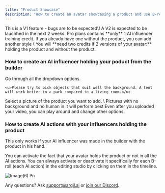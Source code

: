 ```yaml
---
title: "Product Showcase"
description: "How to create an avatar showcasing a product and use B-rolls of your avatar using that product."
---
```


<Note>
  This is a V1 feature - bugs are to be expected\! A V2 is expected to be laucnhed in the next 2 weeks.
</Note>

<Warning>
  Pro plans contains **only** 1 AI influencer training credit. If you already have one without the product, you can add another style \
  You will **need two credits if 2 versions of your avatar:** holding the product and without the product.
</Warning>

<Card title="Limited influencer credits offer" icon="store" iconType="thin" color="#bf3def" horizontal="false" href="https://app.argil.ai/?workspaceSettingsModalOpen=true">
  
</Card>

### How to create an AI influencer holding your poduct from the builder

<Steps>
  <Step title="Pick how your avatar looks like">
    Go through all the dropdown options. 

    <u>Please try to pick objects that suit well the background. A tent will work better in a park compared to a living room.</u>
  </Step>
  <Step title="Add your product into the product section">
    Select a picture of the product you want to add. \
    Pictures with no background and no human in it will perform best
  </Step>
  <Step title="Keep playing around with other looks if needed">
    Even after you uploaded your video, you can play around and change other options.
  </Step>
  <Step title="Validate and wait 24h-48h">
    
  </Step>
</Steps>

### How to create AI actions with your influencers holding the product

<Warning>
  This only works if your AI influencer was made in the builder with the product in his hand.
</Warning>

You can activate the fact that your avatar holds the product or not in all the AI actions. You can always activate or deactivate it specifically for each B-roll (each AI action) in the editing studio by clicking on them in the timeline.

![Image(6) Pn](/images/image\(6\).png)

<CardGroup cols="2">
  <Card title="Learn more about the AI builder" href="https://docs.argil.ai/resources/ai-influencer-builder">
    
  </Card>
  <Card title="Learn more about AI action B-rolls" href="https://docs.argil.ai/resources/ai-influencer-actions">
    
  </Card>
</CardGroup>

Any questions? Ask [support@argil.ai](mailto:support@argil.ai) or [join our Discord](https://discord.gg/E4E3WFVzTw).
